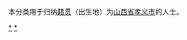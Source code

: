 {{Catnav|頁面分類|各種主題的頁面分類|依中国各省来作的分类|各地中国人|山西人|吕梁人}}
{{Catnav|頁面分類|人物|各國人物|中国人|各地中国人|山西人|吕梁人}}

本分类用于归纳[[籍贯|籍贯]]（出生地）为[[山西省|山西省]][[孝义市|孝义市]]的人士。

[[Category:吕梁人|*]]
[[Category:孝义市|*]]